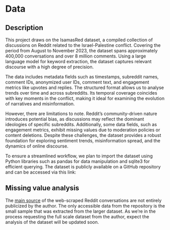 # Data

## Description

This project draws on the IsamasRed dataset, a compiled collection of discussions on Reddit related to the Israel-Palestine conflict. Covering the period from August to November 2023, the dataset spans approximately 400,000 conversations and over 8 million comments. Using a large language model for keyword extraction, the dataset captures relevant discourse with a high degree of precision.

The data includes metadata fields such as timestamps, subreddit names, comment IDs, anonymized user IDs, comment text, and engagement metrics like upvotes and replies. The structured format allows us to analyse trends over time and across subreddits. Its temporal coverage coincides with key moments in the conflict, making it ideal for examining the evolution of narratives and misinformation.

However, there are limitations to note. Reddit’s community-driven nature introduces potential bias, as discussions may reflect the dominant ideologies of specific subreddits. Additionally, some data fields, such as engagement metrics, exhibit missing values due to moderation policies or content deletions. Despite these challenges, the dataset provides a robust foundation for exploring sentiment trends, misinformation spread, and the dynamics of online discourse.

To ensure a streamlined workflow, we plan to import the dataset using Python libraries such as pandas for data manipulation and sqlite3 for efficient querying. The dataset is publicly available on a GitHub repository and can be accessed via this link:

## Missing value analysis

The [main source](https://github.com/kaichen23/israel-hamas?tab=readme-ov-file) of the web-scraped Reddit conversations are not entirely publicized by the author. The only accessible data from the repository is the small sample that was extracted from the larger dataset. As we're in the process requesting the full scale dataset from the author, expect the analysis of the dataset will be updated soon.